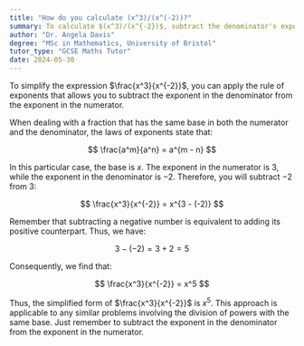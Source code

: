 ```yaml
---
title: "How do you calculate (x^3)/(x^(-2))?"
summary: To calculate $(x^3)/(x^{-2})$, subtract the denominator's exponent from the numerator's exponent, resulting in $x^{3 - (-2)} = x^{5}$.
author: "Dr. Angela Davis"
degree: "MSc in Mathematics, University of Bristol"
tutor_type: "GCSE Maths Tutor"
date: 2024-05-30
---
```


To simplify the expression $\frac{x^3}{x^{-2}}$, you can apply the rule of exponents that allows you to subtract the exponent in the denominator from the exponent in the numerator.

When dealing with a fraction that has the same base in both the numerator and the denominator, the laws of exponents state that:

$$
\frac{a^m}{a^n} = a^{m - n}
$$

In this particular case, the base is $x$. The exponent in the numerator is $3$, while the exponent in the denominator is $-2$. Therefore, you will subtract $-2$ from $3$:

$$
\frac{x^3}{x^{-2}} = x^{3 - (-2)}
$$

Remember that subtracting a negative number is equivalent to adding its positive counterpart. Thus, we have:

$$
3 - (-2) = 3 + 2 = 5
$$

Consequently, we find that:

$$
\frac{x^3}{x^{-2}} = x^5
$$

Thus, the simplified form of $\frac{x^3}{x^{-2}}$ is $x^5$. This approach is applicable to any similar problems involving the division of powers with the same base. Just remember to subtract the exponent in the denominator from the exponent in the numerator.
    